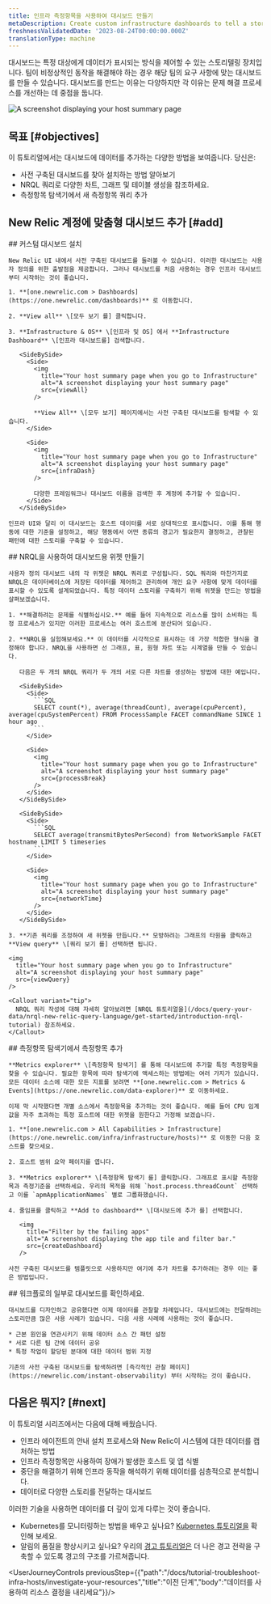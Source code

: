 ```yaml
---
title: 인프라 측정항목을 사용하여 대시보드 만들기
metaDescription: Create custom infrastructure dashboards to tell a story about your system.
freshnessValidatedDate: '2023-08-24T00:00:00.000Z'
translationType: machine
---
```









대시보드는 특정 대상에게 데이터가 표시되는 방식을 제어할 수 있는 스토리텔링 장치입니다. 팀이 비정상적인 동작을 해결해야 하는 경우 해당 팀의 요구 사항에 맞는 대시보드를 만들 수 있습니다. 대시보드를 만드는 이유는 다양하지만 각 이유는 문제 해결 프로세스를 개선하는 데 중점을 둡니다.

<img
  title="Your host summary page when you go to Infrastructure"
  alt="A screenshot displaying your host summary page"
  src={customDash}
/>

## 목표 [#objectives]

이 튜토리얼에서는 대시보드에 데이터를 추가하는 다양한 방법을 보여줍니다. 당신은:

* 사전 구축된 대시보드를 찾아 설치하는 방법 알아보기
* NRQL 쿼리로 다양한 차트, 그래프 및 테이블 생성을 참조하세요.
* 측정항목 탐색기에서 새 측정항목 쿼리 추가

## New Relic 계정에 맞춤형 대시보드 추가 [#add]

<Steps>
  <Step>
    ## 커스텀 대시보드 설치

    New Relic UI 내에서 사전 구축된 대시보드를 둘러볼 수 있습니다. 이러한 대시보드는 사용자 정의를 위한 출발점을 제공합니다. 그러나 대시보드를 처음 사용하는 경우 인프라 대시보드부터 시작하는 것이 좋습니다.

    1. **[one.newrelic.com > Dashboards](https://one.newrelic.com/dashboards)** 로 이동합니다.

    2. **View all** \[모두 보기 를] 클릭합니다.

    3. **Infrastructure & OS** \[인프라 및 OS] 에서 **Infrastructure Dashboard** \[인프라 대시보드를] 검색합니다.

       <SideBySide>
         <Side>
           <img
             title="Your host summary page when you go to Infrastructure"
             alt="A screenshot displaying your host summary page"
             src={viewAll}
           />

           **View All** \[모두 보기] 페이지에서는 사전 구축된 대시보드를 탐색할 수 있습니다.
         </Side>

         <Side>
           <img
             title="Your host summary page when you go to Infrastructure"
             alt="A screenshot displaying your host summary page"
             src={infraDash}
           />

           다양한 프레임워크나 대시보드 이름을 검색한 후 계정에 추가할 수 있습니다.
         </Side>
       </SideBySide>

    인프라 UI와 달리 이 대시보드는 호스트 데이터를 서로 상대적으로 표시합니다. 이를 통해 행동에 대한 기준을 설정하고, 해당 행동에서 어떤 종류의 경고가 필요한지 결정하고, 관찰된 패턴에 대한 스토리를 구축할 수 있습니다.
  </Step>

  <Step>
    ## NRQL을 사용하여 대시보드용 위젯 만들기

    사용자 정의 대시보드 내의 각 위젯은 NRQL 쿼리로 구성됩니다. SQL 쿼리와 마찬가지로 NRQL은 데이터베이스에 저장된 데이터를 제어하고 관리하여 개인 요구 사항에 맞게 데이터를 표시할 수 있도록 설계되었습니다. 특정 데이터 스토리를 구축하기 위해 위젯을 만드는 방법을 살펴보겠습니다.

    1. **해결하려는 문제를 식별하십시오.** 예를 들어 지속적으로 리소스를 많이 소비하는 특정 프로세스가 있지만 이러한 프로세스는 여러 호스트에 분산되어 있습니다.

    2. **NRQL을 실험해보세요.** 이 데이터를 시각적으로 표시하는 데 가장 적합한 형식을 결정해야 합니다. NRQL을 사용하면 선 그래프, 표, 원형 차트 또는 시계열을 만들 수 있습니다.

       다음은 두 개의 NRQL 쿼리가 두 개의 서로 다른 차트를 생성하는 방법에 대한 예입니다.

       <SideBySide>
         <Side>
           ```SQL
           SELECT count(*), average(threadCount), average(cpuPercent), average(cpuSystemPercent) FROM ProcessSample FACET commandName SINCE 1 hour ago
           ```
         </Side>

         <Side>
           <img
             title="Your host summary page when you go to Infrastructure"
             alt="A screenshot displaying your host summary page"
             src={processBreak}
           />
         </Side>
       </SideBySide>

       <SideBySide>
         <Side>
           ```SQL
           SELECT average(transmitBytesPerSecond) from NetworkSample FACET hostname LIMIT 5 timeseries
           ```
         </Side>

         <Side>
           <img
             title="Your host summary page when you go to Infrastructure"
             alt="A screenshot displaying your host summary page"
             src={networkTime}
           />
         </Side>
       </SideBySide>

    3. **기존 쿼리를 조정하여 새 위젯을 만듭니다.** 모방하려는 그래프의 타원을 클릭하고 **View query** \[쿼리 보기 를] 선택하면 됩니다.

    <img
      title="Your host summary page when you go to Infrastructure"
      alt="A screenshot displaying your host summary page"
      src={viewQuery}
    />

    <Callout variant="tip">
      NRQL 쿼리 작성에 대해 자세히 알아보려면 [NRQL 튜토리얼을](/docs/query-your-data/nrql-new-relic-query-language/get-started/introduction-nrql-tutorial) 참조하세요.
    </Callout>
  </Step>

  <Step>
    ## 측정항목 탐색기에서 측정항목 추가

    **Metrics explorer** \[측정항목 탐색기] 를 통해 대시보드에 추가할 특정 측정항목을 찾을 수 있습니다. 필요한 항목에 따라 탐색기에 액세스하는 방법에는 여러 가지가 있습니다. 모든 데이터 소스에 대한 모든 지표를 보려면 **[one.newrelic.com > Metrics & Events](https://one.newrelic.com/data-explorer)** 로 이동하세요.

    이제 막 시작했다면 개별 소스에서 측정항목을 추가하는 것이 좋습니다. 예를 들어 CPU 임계값을 자주 초과하는 특정 호스트에 대한 위젯을 원한다고 가정해 보겠습니다.

    1. **[one.newrelic.com > All Capabilities > Infrastructure](https://one.newrelic.com/infra/infrastructure/hosts)** 로 이동한 다음 호스트를 찾으세요.

    2. 호스트 범위 요약 페이지를 엽니다.

    3. **Metrics explorer** \[측정항목 탐색기 를] 클릭합니다. 그래프로 표시할 측정항목과 측정기준을 선택하세요. 우리의 목적을 위해 `host.process.threadCount` 선택하고 이를 `apmApplicationNames` 별로 그룹화했습니다.

    4. 줄임표를 클릭하고 **Add to dashboard** \[대시보드에 추가 를] 선택합니다.

       <img
         title="Filter by the failing apps"
         alt="A screenshot displaying the app tile and filter bar."
         src={createDashboard}
       />

    사전 구축된 대시보드를 템플릿으로 사용하지만 여기에 추가 차트를 추가하려는 경우 이는 좋은 방법입니다.
  </Step>

  <Step>
    ## 워크플로의 일부로 대시보드를 확인하세요.

    대시보드를 디자인하고 공유했다면 이제 데이터를 관찰할 차례입니다. 대시보드에는 전달하려는 스토리만큼 많은 사용 사례가 있습니다. 다음 사용 사례에 사용하는 것이 좋습니다.

    * 근본 원인을 연관시키기 위해 데이터 소스 간 패턴 설정
    * 서로 다른 팀 간에 데이터 공유
    * 특정 작업이 할당된 분대에 대한 데이터 범위 지정

    기존의 사전 구축된 대시보드를 탐색하려면 [즉각적인 관찰 페이지](https://newrelic.com/instant-observability) 부터 시작하는 것이 좋습니다.  

  </Step>
</Steps>

## 다음은 뭐지? [#next]

이 튜토리얼 시리즈에서는 다음에 대해 배웠습니다.

* 인프라 에이전트의 안내 설치 프로세스와 New Relic이 시스템에 대한 데이터를 캡처하는 방법
* 인프라 측정항목만 사용하여 장애가 발생한 호스트 및 앱 식별
* 중단을 해결하기 위해 인프라 동작을 해석하기 위해 데이터를 심층적으로 분석합니다.
* 데이터로 다양한 스토리를 전달하는 대시보드

이러한 기술을 사용하면 데이터를 더 깊이 있게 다루는 것이 좋습니다.

* Kubernetes를 모니터링하는 방법을 배우고 싶나요? [Kubernetes 튜토리얼을](/docs/tutorial-create-alerts/create-new-relic-alerts) 확인해 보세요.
* 알림의 품질을 향상시키고 싶나요? 우리의 [경고 튜토리얼은](/docs/tutorial-create-alerts/create-new-relic-alerts) 더 나은 경고 전략을 구축할 수 있도록 경고의 구조를 가르쳐줍니다.

<UserJourneyControls previousStep={{"path":"/docs/tutorial-troubleshoot-infra-hosts/investigate-your-resources","title":"이전 단계","body":"데이터를 사용하여 리소스 결정을 내리세요"}}/>